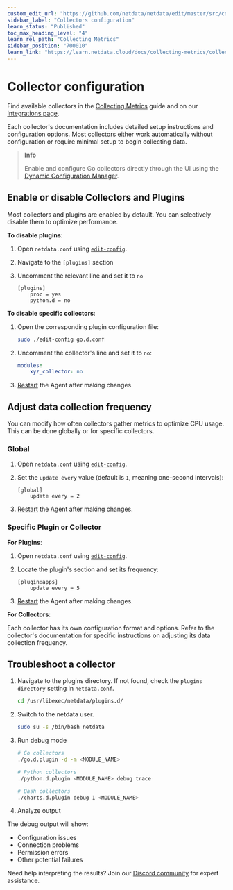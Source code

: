```yaml
---
custom_edit_url: "https://github.com/netdata/netdata/edit/master/src/collectors/REFERENCE.md"
sidebar_label: "Collectors configuration"
learn_status: "Published"
toc_max_heading_level: "4"
learn_rel_path: "Collecting Metrics"
sidebar_position: "700010"
learn_link: "https://learn.netdata.cloud/docs/collecting-metrics/collectors-configuration"
---
```


# Collector configuration

Find available collectors in the [Collecting Metrics](/docs/collecting-metrics) guide and on our [Integrations page](https://www.netdata.cloud/integrations).

Each collector's documentation includes detailed setup instructions and configuration options. Most collectors either work automatically without configuration or require minimal setup to begin collecting data.

> **Info**
>
> Enable and configure Go collectors directly through the UI using the [Dynamic Configuration Manager](/docs/netdata-agent/configuration/dynamic-configuration-manager).

## Enable or disable Collectors and Plugins

Most collectors and plugins are enabled by default. You can selectively disable them to optimize performance.

**To disable plugins**:

1. Open `netdata.conf` using [`edit-config`](/docs/netdata-agent/configuration#edit-a-configuration-file-using-edit-config).
2. Navigate to the `[plugins]` section
3. Uncomment the relevant line and set it to `no`

   ```text
   [plugins]
       proc = yes
       python.d = no
   ```

**To disable specific collectors**:

1. Open the corresponding plugin configuration file:
   ```bash
   sudo ./edit-config go.d.conf
   ```
2. Uncomment the collector's line and set it to `no`:
   ```yaml
   modules:
       xyz_collector: no
   ```
3. [Restart](/docs/netdata-agent/maintenance/service-control) the Agent after making changes.

## Adjust data collection frequency

You can modify how often collectors gather metrics to optimize CPU usage. This can be done globally or for specific collectors.

### Global

1. Open `netdata.conf` using [`edit-config`](/docs/netdata-agent/configuration#edit-a-configuration-file-using-edit-config).
2. Set the `update every` value (default is `1`, meaning one-second intervals):
    ```text
    [global]
        update every = 2
    ```

3. [Restart](/docs/netdata-agent/maintenance/service-control) the Agent after making changes.

### Specific Plugin or Collector

**For Plugins**:

1. Open `netdata.conf` using [`edit-config`](/docs/netdata-agent/configuration#edit-a-configuration-file-using-edit-config).
2. Locate the plugin's section and set its frequency:

    ```text
    [plugin:apps]
        update every = 5
    ```
3. [Restart](/docs/netdata-agent/maintenance/service-control) the Agent after making changes.

**For Collectors**:

Each collector has its own configuration format and options. Refer to the collector's documentation for specific instructions on adjusting its data collection frequency.

## Troubleshoot a collector

1. Navigate to the plugins directory. If not found, check the `plugins directory` setting in `netdata.conf`.
   ```bash
   cd /usr/libexec/netdata/plugins.d/
   ```
2. Switch to the netdata user.
   ```bash
   sudo su -s /bin/bash netdata
   ```
3. Run debug mode

   ```bash
   # Go collectors
   ./go.d.plugin -d -m <MODULE_NAME>

   # Python collectors
   ./python.d.plugin <MODULE_NAME> debug trace
   
   # Bash collectors
   ./charts.d.plugin debug 1 <MODULE_NAME>
   ```
4. Analyze output

The debug output will show:

- Configuration issues
- Connection problems
- Permission errors
- Other potential failures

Need help interpreting the results? Join our [Discord community](https://discord.com/invite/2mEmfW735j) for expert assistance.
